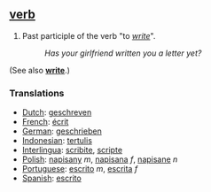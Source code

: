==[[verb]]==
#Past participle of the verb "to ''[[write]]''". 
#:''Has your girlfriend written you a letter yet?'' 

(See also ''' [[write]]'''.)

===Translations===
*[[Dutch]]: [[geschreven]]
*[[French]]: [[écrit]]
*[[German]]: [[geschrieben]]
*[[Indonesian]]: [[tulis|tertulis]]
*[[Interlingua]]: [[scribite]], [[scripte]]
*[[Polish]]: [[napisany]] ''m'', [[napisana]] ''f'', [[napisane]] ''n''
*[[Portuguese]]: [[escrito]] ''m'', [[escrita]] ''f''
*[[Spanish]]: [[escrito]]